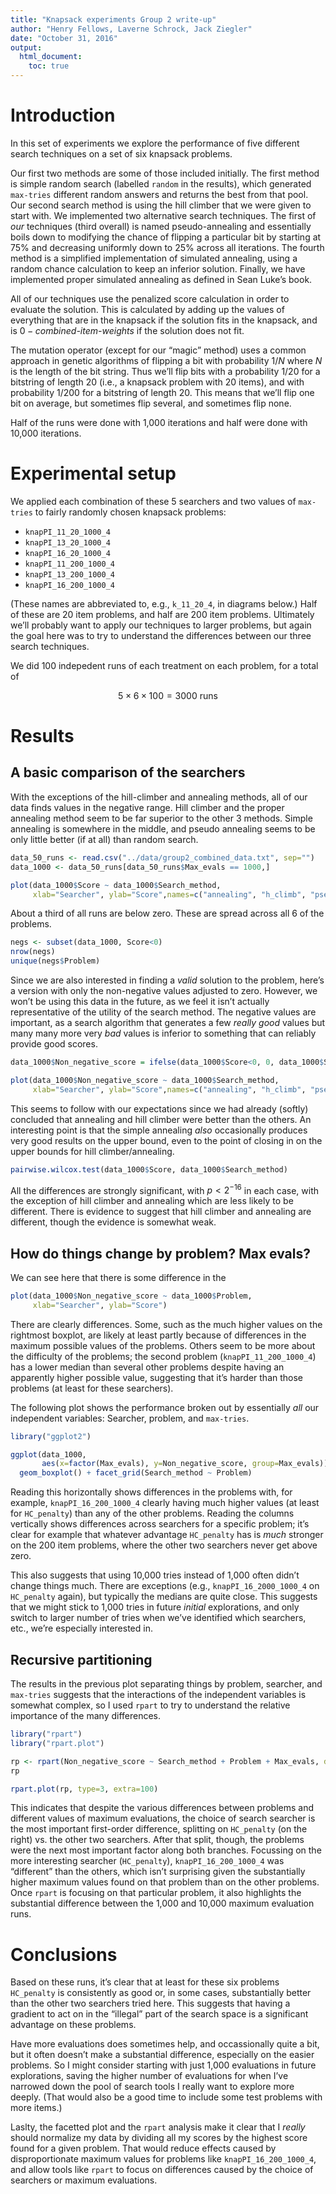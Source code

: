 ```yaml
---
title: "Knapsack experiments Group 2 write-up"
author: "Henry Fellows, Laverne Schrock, Jack Ziegler"
date: "October 31, 2016"
output: 
  html_document:
    toc: true
---
```


# Introduction

In this set of experiments we explore the performance of five different search techniques on a set of six knapsack problems. 

Our first two methods are some of those included initially. The first method is simple random search (labelled `random` in the results), which generated `max-tries` different random answers and returns the best from that pool. Our second search method is using the hill climber that we were given to start with. We implemented two alternative search techniques. The first of _our_ techniques (third overall) is named pseudo-annealing and essentially boils down to modifying the chance of flipping a particular bit by starting at 75% and decreasing uniformly down to 25% across all iterations. The fourth method is a simplified implementation of simulated annealing, using a random chance calculation to keep an inferior solution. Finally, we have implemented proper simulated annealing as defined in Sean Luke's book.

All of our techniques use the penalized score calculation in order to evaluate the solution. This is calculated by adding up the values of everything that are in the knapsack if the solution fits in the knapsack, and is $0 - \textit{combined-item-weights}$ if the solution does not fit.

The mutation operator (except for our "magic" method) uses a common approach in genetic algorithms of flipping a bit with probability $1/N$ where $N$ is the length of the bit string. Thus we'll flip bits with a probability $1/20$ for a bitstring of length 20 (i.e., a knapsack problem with 20 items), and with probability $1/200$ for a bitstring of length 20. This means that we'll flip one bit on average, but sometimes flip several, and sometimes flip none.

Half of the runs were done with 1,000 iterations and half were done with 10,000 iterations.

# Experimental setup

We applied each combination of these 5 searchers and two values of `max-tries` to fairly randomly chosen knapsack problems:

* `knapPI_11_20_1000_4`
* `knapPI_13_20_1000_4` 
* `knapPI_16_20_1000_4`
* `knapPI_11_200_1000_4`
* `knapPI_13_200_1000_4`
* `knapPI_16_200_1000_4`

(These names are abbreviated to, e.g., `k_11_20_4`, in diagrams below.) Half of these are 20 item problems, and half are 200 item problems. Ultimately we'll probably want to apply our techniques to larger problems, but again the goal here was to try to understand the differences between our three search techniques.

We did 100 indepedent runs of each treatment on each problem, for a total of

$$5 \times 6 \times 100 = 3000 \textrm{ runs}$$

# Results

## A basic comparison of the searchers

With the exceptions of the hill-climber and annealing methods, all of our data finds values in the negative range. Hill climber and the proper annealing method seem to be far superior to the other 3 methods. Simple annealing is somewhere in the middle, and pseudo annealing seems to be only little better (if at all) than random search.

```r
data_50_runs <- read.csv("../data/group2_combined_data.txt", sep="")
data_1000 <- data_50_runs[data_50_runs$Max_evals == 1000,]

plot(data_1000$Score ~ data_1000$Search_method,
     xlab="Searcher", ylab="Score",names=c("annealing", "h_climb", "pseudo_a", "random", "simple_a"))
```

About a third of all runs are below zero. These are spread across all 6 of the problems.

```r
negs <- subset(data_1000, Score<0)
nrow(negs)
unique(negs$Problem)
```

Since we are also interested in finding a *valid* solution to the problem, here's a version with only the non-negative values adjusted to zero. However, we won't be using this data in the future, as we feel it isn't actually representative of the utility of the search method. The negative values are important, as a search algorithm that generates a few *really good* values but many many more very *bad* values is inferior to something that can reliably provide good scores.

```r
data_1000$Non_negative_score = ifelse(data_1000$Score<0, 0, data_1000$Score)

plot(data_1000$Non_negative_score ~ data_1000$Search_method,
     xlab="Searcher", ylab="Score",names=c("annealing", "h_climb", "pseudo_a", "random", "simple_a"))
```

This seems to follow with our expectations since we had already (softly) concluded that annealing and hill climber were better than the others. An interesting point is that the simple annealing *also* occasionally produces very good results on the upper bound, even to the point of closing in on the upper bounds for hill climber/annealing.

```r
pairwise.wilcox.test(data_1000$Score, data_1000$Search_method)
```

All the differences are strongly significant, with $p<2^{-16}$ in each case, with the exception of hill climber and annealing which are less likely to be different. There is evidence to suggest that hill climber and annealing are different, though the evidence is somewhat weak.

## How do things change by problem? Max evals?

We can see here that there is some difference in the 

```r
plot(data_1000$Non_negative_score ~ data_1000$Problem,
     xlab="Searcher", ylab="Score")
```

There are clearly differences. Some, such as the much higher values on the rightmost boxplot, are likely at least partly because of differences in the maximum possible values of the problems. Others seem to be more about the difficulty of the problems; the second problem (`knapPI_11_200_1000_4`) has a lower median than several other problems despite having an apparently higher possible value, suggesting that it's harder than those problems (at least for these searchers).

The following plot shows the performance broken out by essentially _all_ our independent variables: Searcher, problem, and `max-tries`.

```r
library("ggplot2")

ggplot(data_1000, 
       aes(x=factor(Max_evals), y=Non_negative_score, group=Max_evals)) + 
  geom_boxplot() + facet_grid(Search_method ~ Problem)
```

Reading this horizontally shows differences in the problems with, for example, `knapPI_16_200_1000_4` clearly having much higher values (at least for `HC_penalty`) than any of the other problems. Reading the columns vertically shows differences across searchers for a specific problem; it's clear for example that whatever advantage `HC_penalty` has is *much* stronger on the 200 item problems, where the other two searchers never get above zero.

This also suggests that using 10,000 tries instead of 1,000 often didn't change things much. There are exceptions (e.g., `knapPI_16_2000_1000_4` on `HC_penalty` again), but typically the medians are quite close. This suggests that we might stick to 1,000 tries in future _initial_ explorations, and only switch to larger number of tries when we've identified which searchers, etc., we're especially interested in.

## Recursive partitioning

The results in the previous plot separating things by problem, searcher, and `max-tries` suggests that the interactions of the independent variables is somewhat complex, so I used `rpart` to try to understand the relative importance of the many differences.

```r
library("rpart")
library("rpart.plot")

rp <- rpart(Non_negative_score ~ Search_method + Problem + Max_evals, data=data_1000)
rp

rpart.plot(rp, type=3, extra=100)
```

This indicates that despite the various differences between problems and different values of maximum evaluations, the choice of search searcher is the most important first-order difference, splitting on `HC_penalty` (on the right) vs. the other two searchers. After that split, though, the problems were the next most important factor along both branches. Focussing on the more interesting searcher (`HC_penalty`), `knapPI_16_200_1000_4` was "different" than the others, which isn't surprising given the substantially higher maximum values found on that problem than on the other problems. Once `rpart` is focusing on that particular problem, it also highlights the substantial difference between the 1,000 and 10,000 maximum evaluation runs.

# Conclusions

Based on these runs, it's clear that at least for these six problems `HC_penalty` is consistently as good or, in some cases, substantially better than the other two searchers tried here. This suggests that having a gradient to act on in the "illegal" part of the search space is a significant advantage on these problems.

Have more evaluations does sometimes help, and occassionally quite a bit, but it often doesn't make a substantial difference, especially on the easier problems. So I might consider starting with just 1,000 evaluations in future explorations, saving the higher number of evaluations for when I've narrowed down the pool of search tools I really want to explore more deeply. (That would also be a good time to include some test problems with more items.)

Laslty, the facetted plot and the `rpart` analysis make it clear that I _really_ should normalize my data by dividing all my scores by the highest score found for a given problem. That would reduce effects caused by disproportionate maximum values for problems like `knapPI_16_200_1000_4`, and allow tools like `rpart` to focus on differences caused by the choice of searchers or maximum evaluations.